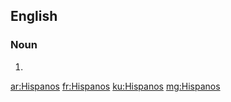 ==English==

===Noun===
{{head|en}}

# {{plural of|Hispano}}

[[ar:Hispanos]]
[[fr:Hispanos]]
[[ku:Hispanos]]
[[mg:Hispanos]]